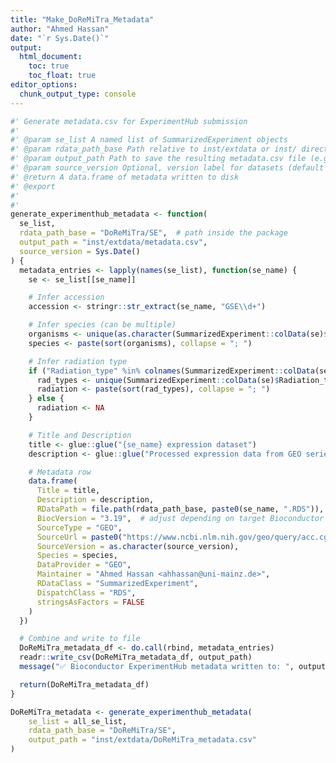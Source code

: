 ```yaml
---
title: "Make_DoReMiTra_Metadata"
author: "Ahmed Hassan"
date: "`r Sys.Date()`"
output:
  html_document:
    toc: true
    toc_float: true
editor_options: 
  chunk_output_type: console
---
```


```r

#' Generate metadata.csv for ExperimentHub submission
#'
#' @param se_list A named list of SummarizedExperiment objects
#' @param rdata_path_base Path relative to inst/extdata or inst/ directory where .RDS files will be saved
#' @param output_path Path to save the resulting metadata.csv file (e.g. "inst/extdata/metadata.csv")
#' @param source_version Optional, version label for datasets (default = current date)
#' @return A data.frame of metadata written to disk
#' @export
#' 
#' 
generate_experimenthub_metadata <- function(
  se_list,
  rdata_path_base = "DoReMiTra/SE",  # path inside the package
  output_path = "inst/extdata/metadata.csv",
  source_version = Sys.Date()
) {
  metadata_entries <- lapply(names(se_list), function(se_name) {
    se <- se_list[[se_name]]

    # Infer accession
    accession <- stringr::str_extract(se_name, "GSE\\d+")

    # Infer species (can be multiple)
    organisms <- unique(as.character(SummarizedExperiment::colData(se)$Organism))
    species <- paste(sort(organisms), collapse = "; ")

    # Infer radiation type
    if ("Radiation_type" %in% colnames(SummarizedExperiment::colData(se))) {
      rad_types <- unique(SummarizedExperiment::colData(se)$Radiation_type)
      radiation <- paste(sort(rad_types), collapse = "; ")
    } else {
      radiation <- NA
    }

    # Title and Description
    title <- glue::glue("{se_name} expression dataset")
    description <- glue::glue("Processed expression data from GEO series {accession} related to {radiation} exposure.")

    # Metadata row
    data.frame(
      Title = title,
      Description = description,
      RDataPath = file.path(rdata_path_base, paste0(se_name, ".RDS")),
      BiocVersion = "3.19",  # adjust depending on target Bioconductor release
      SourceType = "GEO",
      SourceUrl = paste0("https://www.ncbi.nlm.nih.gov/geo/query/acc.cgi?acc=", accession),
      SourceVersion = as.character(source_version),
      Species = species,
      DataProvider = "GEO",
      Maintainer = "Ahmed Hassan <ahhassan@uni-mainz.de>",
      RDataClass = "SummarizedExperiment",
      DispatchClass = "RDS",
      stringsAsFactors = FALSE
    )
  })

  # Combine and write to file
  DoReMiTra_metadata_df <- do.call(rbind, metadata_entries)
  readr::write_csv(DoReMiTra_metadata_df, output_path)
  message("✅ Bioconductor ExperimentHub metadata written to: ", output_path)

  return(DoReMiTra_metadata_df)
}


```

```r
DoReMiTra_metadata <- generate_experimenthub_metadata(
    se_list = all_se_list,
    rdata_path_base = "DoReMiTra/SE",
    output_path = "inst/extdata/DoReMiTra_metadata.csv"
)
```

